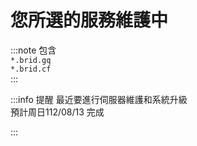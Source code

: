 # 您所選的服務維護中

:::note
包含  
`*.brid.gq`  
`*.brid.cf`  
:::

:::info 提醒
最近要進行伺服器維護和系統升級  
預計周日112/08/13 完成  

:::